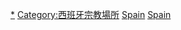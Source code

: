 [[Category:西班牙基督教|*]]
[[Category:西班牙宗教場所|Category:西班牙宗教場所]]
[[Category:歐洲基督教建築物|Spain]]
[[Category:各國基督教建築物|Spain]]